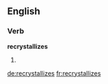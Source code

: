 ==English==

===Verb===
'''recrystallizes'''

# {{third-person singular of|recrystallize}}

[[de:recrystallizes]]
[[fr:recrystallizes]]